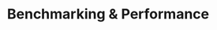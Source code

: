 ---
title: "Benchmarking & Performance"
description: "Description of your new file."
icon: "gauge-high"
---